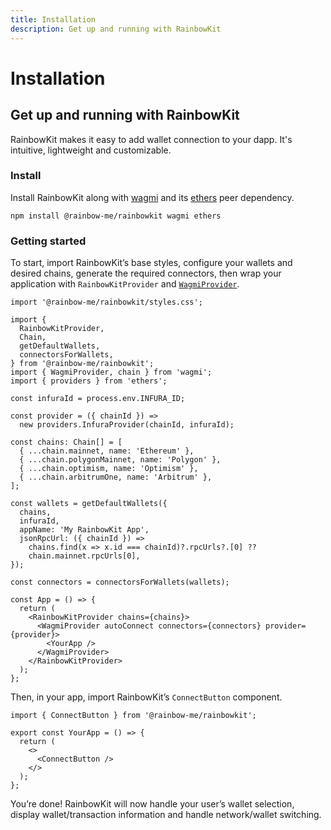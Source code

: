 ```yaml
---
title: Installation
description: Get up and running with RainbowKit
---
```


# Installation

## Get up and running with RainbowKit

RainbowKit makes it easy to add wallet connection to your dapp. It's intuitive, lightweight and customizable.

### Install

Install RainbowKit along with [wagmi](https://wagmi-xyz.vercel.app/) and its [ethers](https://docs.ethers.io) peer dependency.

```
npm install @rainbow-me/rainbowkit wagmi ethers
```

### Getting started

To start, import RainbowKit’s base styles, configure your wallets and desired chains, generate the required connectors, then wrap your application with `RainbowKitProvider` and [`WagmiProvider`](https://wagmi-xyz.vercel.app/docs/provider).

```tsx
import '@rainbow-me/rainbowkit/styles.css';

import {
  RainbowKitProvider,
  Chain,
  getDefaultWallets,
  connectorsForWallets,
} from '@rainbow-me/rainbowkit';
import { WagmiProvider, chain } from 'wagmi';
import { providers } from 'ethers';

const infuraId = process.env.INFURA_ID;

const provider = ({ chainId }) =>
  new providers.InfuraProvider(chainId, infuraId);

const chains: Chain[] = [
  { ...chain.mainnet, name: 'Ethereum' },
  { ...chain.polygonMainnet, name: 'Polygon' },
  { ...chain.optimism, name: 'Optimism' },
  { ...chain.arbitrumOne, name: 'Arbitrum' },
];

const wallets = getDefaultWallets({
  chains,
  infuraId,
  appName: 'My RainbowKit App',
  jsonRpcUrl: ({ chainId }) =>
    chains.find(x => x.id === chainId)?.rpcUrls?.[0] ??
    chain.mainnet.rpcUrls[0],
});

const connectors = connectorsForWallets(wallets);

const App = () => {
  return (
    <RainbowKitProvider chains={chains}>
      <WagmiProvider autoConnect connectors={connectors} provider={provider}>
        <YourApp />
      </WagmiProvider>
    </RainbowKitProvider>
  );
};
```

Then, in your app, import RainbowKit’s `ConnectButton` component.

```tsx
import { ConnectButton } from '@rainbow-me/rainbowkit';

export const YourApp = () => {
  return (
    <>
      <ConnectButton />
    </>
  );
};
```

You’re done! RainbowKit will now handle your user’s wallet selection, display wallet/transaction information and handle network/wallet switching.
